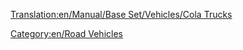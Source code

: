 [[Translation:en/Manual/Base Set/Vehicles/Cola Trucks]]

{{en/RoadVehicle|name     = MightyMover Cola Truck
  |img      = MightyMover_Cola.png
  |price    = £4,797 ($9,594)
  |speed    = 30 mph (48 km/h)
  |annual   = £421 ($842)
  |designed = 1936
  |life     = 15
  |capacity = 17,000 litres of cola
}}
{{en/RoadVehicle|name     = Powernaught Cola Truck
  |img      = Powernaught_Cola.png
  |price    = £6,027 ($12,054)
  |speed    = 55 mph (88 km/h)
  |annual   = £787 ($1,640)
  |designed = 1975
  |life     = 15
  |capacity = 19,000 litres of cola
}}
{{en/RoadVehicle|name     = Wizzow Cola Truck
  |img      = Wizzow_Cola.png
  |price    = £6,437 ($12,874)
  |speed    = 70 mph (112 km/h)
  |annual   = £1,125 ($2,640)
  |designed = 2012
  |life     = 15
  |capacity = 22,000 litres of cola
}}

[[Category:en/Road Vehicles]]